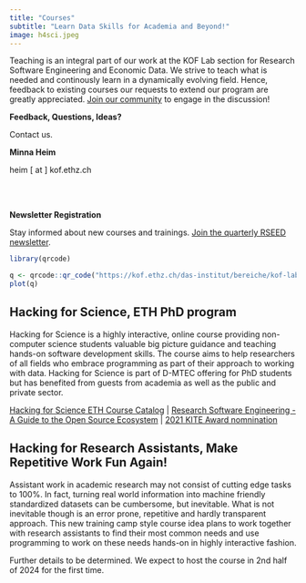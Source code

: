```yaml
---
title: "Courses"
subtitle: "Learn Data Skills for Academia and Beyond!"
image: h4sci.jpeg
---
```




Teaching is an integral part of our work at the KOF Lab section for Research Software Engineering and Economic Data. We strive to teach what is needed and continously learn in a dynamically evolving field. 
Hence, feedback to existing courses our requests to extend our program are greatly appreciated. [Join our community](community.qmd) to engage in the discussion! 


::: {.column-margin}

**Feedback, Questions, Ideas?**

Contact us. 

**Minna Heim**

heim [ at ] kof.ethz.ch

<br><br>


**Newsletter Registration**

Stay informed about new courses and trainings. [Join the quarterly RSEED newsletter](https://kof.ethz.ch/das-institut/bereiche/kof-lab.html).

```r
library(qrcode)

q <- qrcode::qr_code("https://kof.ethz.ch/das-institut/bereiche/kof-lab.html")
plot(q)

```

:::



## Hacking for Science, ETH PhD program

Hacking for Science is a highly interactive, online course providing non-computer science students valuable big picture guidance and teaching hands-on software development skills. The course aims to help researchers of all fields who embrace programming as part of their approach to working with data. 
Hacking for Science is part of D-MTEC offering for PhD students but has benefited from guests from academia as well as the public and private sector. 

[Hacking for Science ETH Course Catalog]() | [Research Software Engineering - A Guide to the Open Source Ecosystem](https://rse-book.github.io) | [2021 KITE Award nomnination]()



## Hacking for Research Assistants, Make Repetitive Work Fun Again! 

Assistant work in academic research may not consist of cutting edge tasks to 100%. In fact, turning real world information into machine friendly standardized datasets can be cumbersome, but inevitable. What is not inevitable though is an error prone, repetitive and hardly transparent approach. 
This new training camp style course idea plans to work together with research assistants to find their most common needs and use programming to work on these needs hands-on in highly interactive fashion.  

Further details to be determined. We expect to host the course in 2nd half of 2024 for the first time. 







